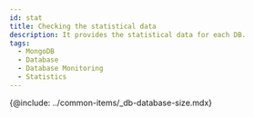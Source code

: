 ```yaml
---
id: stat
title: Checking the statistical data
description: It provides the statistical data for each DB.
tags:
  - MongoDB
  - Database
  - Database Monitoring
  - Statistics
---
```



<!-- {@include: ../common-items/_db-sql-static.mdx} -->

<!-- {@include: ../common-items/_db-trend-by-query.mdx} -->

<!-- {@include: ../common-items/_db-detail-view-query.mdx} -->

<!-- mysql, mariadb 지원 -->

<!-- {@include: ../common-items/_db-table-size.mdx} -->

<!-- mysql, mariadb, CUBRID support -->

{@include: ../common-items/_db-database-size.mdx}

<!-- oracle, tibero, CUBRID -->

<!-- {@include: ../common-items/_db-tablespace-size.mdx}-->

<!-- oracle, tibero -->

<!-- {@include: ../common-items/_db-sga-size.mdx} -->
